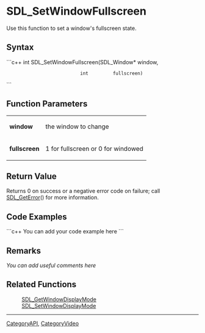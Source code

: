 <!-- pragma section-numbers off -->
<!-- pragma disable-camelcase -->

= SDL_SetWindowFullscreen =
Use this function to set a window's fullscreen state.


== Syntax ==
```c++
int SDL_SetWindowFullscreen(SDL_Window* window,
                            int         fullscreen)
```

== Function Parameters ==
{|
|'''window'''
|the window to change
|-
|'''fullscreen'''
|1 for fullscreen or 0 for windowed
|}

== Return Value ==
Returns 0 on success or a negative error code on failure; call [[SDL_GetError]]() for more information.

== Code Examples ==
```c++
You can add your code example here
```

== Remarks ==
''You can add useful comments here''

== Related Functions ==
:[[SDL_GetWindowDisplayMode]]
:[[SDL_SetWindowDisplayMode]]

----
[[CategoryAPI]], [[CategoryVideo]]
